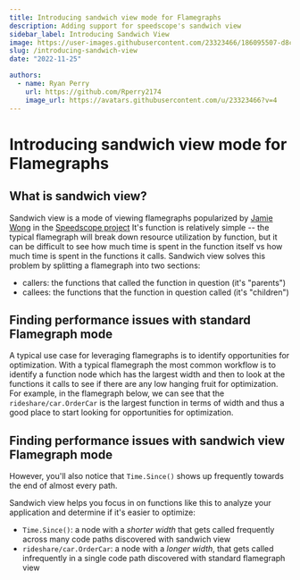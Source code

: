 ```yaml
---
title: Introducing sandwich view mode for Flamegraphs
description: Adding support for speedscope's sandwich view
sidebar_label: Introducing Sandwich View
image: https://user-images.githubusercontent.com/23323466/186095507-d8c9cc9a-1d5c-4b0a-b02a-bcbab2693a81.png
slug: /introducing-sandwich-view
date: "2022-11-25"

authors:
  - name: Ryan Perry
    url: https://github.com/Rperry2174
    image_url: https://avatars.githubusercontent.com/u/23323466?v=4
---
```


# Introducing sandwich view mode for Flamegraphs

## What is sandwich view?
Sandwich view is a mode of viewing flamegraphs popularized by [Jamie Wong](https://jamie-wong.com/) in the [Speedscope project](https://jamie-wong.com/post/speedscope/#:~:text=MIT%20licensed.-,What%20can%20it%20do%3F,-speedscope%20is%20broken)
It's function is relatively simple -- the typical flamegraph will break down resource utilization by function,
but it can be difficult to see how much time is spent in the function itself vs how much time is spent in the functions it calls.
Sandwich view solves this problem by splitting a flamegraph into two sections: 
- callers: the functions that called the function in question (it's "parents")
- callees: the functions that the function in question called (it's "children")

## Finding performance issues with standard Flamegraph mode
A typical use case for leveraging flamegraphs is to identify opportunities for optimization. With a typical flamegraph the most
common workflow is to identify a function node which has the largest width and then to look at the functions it calls to see if 
there are any low hanging fruit for optimization.
For example, in the flamegraph below, we can see that the `rideshare/car.OrderCar` is the largest function in terms of width and
thus a good place to start looking for opportunities for optimization.


<Flamegraph profileData={GolangNative}></Flamegraph>


## Finding performance issues with sandwich view Flamegraph mode
However, you'll also notice that `Time.Since()` shows up frequently towards the end of almost every path. 

<ImageSwitcher 
    lightImageSrc="https://user-images.githubusercontent.com/23323466/203905369-acbdefa8-c93f-4eeb-a742-711ef4a4fa77.png"
    darkImageSrc="https://user-images.githubusercontent.com/23323466/203905367-14ab7035-5217-414d-9286-30ba8f7a69b3.png" >
</ImageSwitcher>

Sandwich view helps you focus in on functions like this to analyze your application and determine if it's easier to optimize:
- `Time.Since()`: a node with a *shorter width* that gets called frequently across many code paths discovered with sandwich view
- `rideshare/car.OrderCar`: a node with a *longer width*, that gets called infrequently in a single code path discovered with standard flamegraph view
